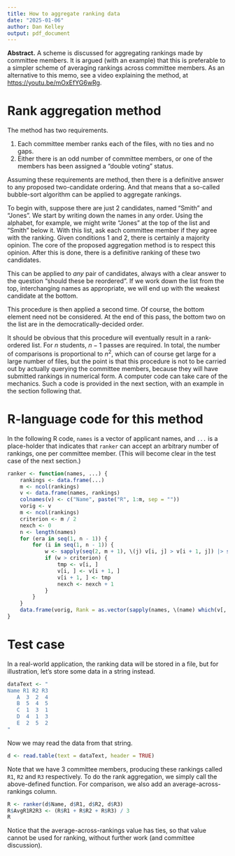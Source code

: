 ```yaml
---
title: How to aggregate ranking data
date: "2025-01-06"
author: Dan Kelley
output: pdf_document
---
```


**Abstract.** A scheme is discussed for aggregating rankings made by committee
members. It is argued (with an example) that this is preferable to a simpler
scheme of averaging rankings across committee members. As an alternative to
this memo, see a video explaining the method, at
[https://youtu.be/mOxEfYG6wRg](https://youtu.be/mOxEfYG6wRg).


# Rank aggregation method

The method has two requirements.

1. Each committee member ranks each of the files, with no ties and no gaps.
2. Either there is an odd number of committee members, or one of the members
   has been assigned a "double voting" status.

Assuming these requirements are method, then there is a definitive answer to
any proposed two-candidate ordering. And that means that a so-called
bubble-sort algorithm can be applied to aggregate rankings.

To begin with, suppose there are just 2 candidates, named "Smith" and "Jones".
We start by writing down the names in any order. Using the alphabet, for
example, we might write "Jones" at the top of the list and "Smith" below it.
With this list, ask each committee member if they agree with the ranking. Given
conditions 1 and 2, there is certainly a majority opinion. The core of the
proposed aggregation method is to respect this opinion. After this is done,
there is a definitive ranking of these two candidates.

This can be applied to *any* pair of candidates, always with a clear answer to
the question "should these be reordered". If we work down the list from the top, interchanging names as appropriate, we will end up with the weakest candidate at the bottom.

This procedure is then applied a second time. Of course, the bottom element
need not be considered. At the end of this pass, the bottom two on the list are
in the democratically-decided order.

It should be obvious that this procedure will eventually result in a
rank-ordered list.  For $n$ students, $n-1$ passes are required. In total, the
number of comparisons is proportional to $n^2$, which can of course get large
for a large number of files, but the point is that this procedure is not to be
carried out by actually querying the committee members, because they will have
submitted rankings in numerical form.  A computer code can take care of the
mechanics. Such a code is provided in the next section, with an example in the
section following that.

# R-language code for this method

In the following R code, `names` is a vector of applicant names, and `...` is a
place-holder that indicates that `ranker` can accept an arbitrary number of
rankings, one per committee member.  (This will become clear in the test case
of the next section.)

```r
ranker <- function(names, ...) {
    rankings <- data.frame(...)
    m <- ncol(rankings)
    v <- data.frame(names, rankings)
    colnames(v) <- c("Name", paste("R", 1:m, sep = ""))
    vorig <- v
    m <- ncol(rankings)
    criterion <- m / 2
    nexch <- 0
    n <- length(names)
    for (era in seq(1, n - 1)) {
        for (i in seq(1, n - 1)) {
            w <- sapply(seq(2, m + 1), \(j) v[i, j] > v[i + 1, j]) |> sum()
            if (w > criterion) {
                tmp <- v[i, ]
                v[i, ] <- v[i + 1, ]
                v[i + 1, ] <- tmp
                nexch <- nexch + 1
            }
        }
    }
    data.frame(vorig, Rank = as.vector(sapply(names, \(name) which(v[, 1] == name))))
}
```

# Test case

In a real-world application, the ranking data will be stored in a file, but for
illustration, let's store some data in a string instead.

```r
dataText <- "
Name R1 R2 R3
   A  3  2  4
   B  5  4  5
   C  1  3  1
   D  4  1  3
   E  2  5  2
"
```
Now we may read the data from that string.

```r
d <- read.table(text = dataText, header = TRUE)
```

Note that we have 3 committee members, producing these rankings called `R1`,
`R2` and `R3` respectively.  To do the rank aggregation, we simply call the
above-defined function. For comparison, we also add an average-across-rankings
column.


```r
R <- ranker(d$Name, d$R1, d$R2, d$R3)
R$AvgR1R2R3 <- (R$R1 + R$R2 + R$R3) / 3
R
```

Notice that the average-across-rankings value has ties, so that value cannot be used
for ranking, without further work (and committee discussion).

